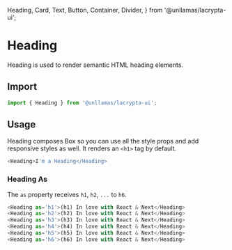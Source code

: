   Heading,
  Card,
  Text,
  Button,
  Container,
  Divider,
} from '@unllamas/lacrypta-ui';

# Heading

Heading is used to render semantic HTML heading elements.

## Import

```js copy
import { Heading } from '@unllamas/lacrypta-ui';
```

## Usage

Heading composes Box so you can use all the style props and add responsive styles as well. It renders an `<h1>` tag by default.

```js copy
<Heading>I'm a Heading</Heading>
```

### Heading As

The `as` property receives `h1`, `h2`, `...` to `h6`.

```js copy
<Heading as='h1'>(h1) In love with React & Next</Heading>
<Heading as='h2'>(h2) In love with React & Next</Heading>
<Heading as='h3'>(h3) In love with React & Next</Heading>
<Heading as='h4'>(h4) In love with React & Next</Heading>
<Heading as='h5'>(h5) In love with React & Next</Heading>
<Heading as='h6'>(h6) In love with React & Next</Heading>
```
